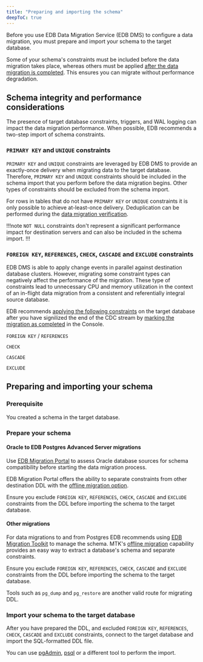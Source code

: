 ```yaml
---
title: "Preparing and importing the schema"
deepToC: true
---
```


Before you use EDB Data Migration Service (EDB DMS) to configure a data migration, you must prepare and import your schema to the target database. 

Some of your schema's constraints must be included before the data migration takes place, whereas others must be applied [after the data migration is completed](apply_constraints). This ensures you can migrate without performance degradation. 

## Schema integrity and performance considerations

The presence of target database constraints, triggers, and WAL logging can impact the data migration performance. When possible, EDB recommends a two-step import of schema constraints.

### `PRIMARY KEY` and `UNIQUE` constraints

`PRIMARY KEY` and `UNIQUE` constraints are leveraged by EDB DMS to provide an exactly-once delivery when migrating data to the target database. Therefore, `PRIMARY KEY` and `UNIQUE` constraints should be included in the schema import that you perform before the data migration begins. Other types of constraints should be excluded from the schema import. 

For rows in tables that do not have `PRIMARY KEY` or `UNIQUE` constraints it is only possible to achieve at-least-once delivery. Deduplication can be performed during the [data migration verification](verify_migration).

!!!note 
   `NOT NULL` constraints don't represent a significant performance impact for destination servers and can also be included in the schema import.
!!!

### `FOREIGN KEY`, `REFERENCES`, `CHECK`, `CASCADE` and `EXCLUDE` constraints

EDB DMS is able to apply change events in parallel against destination database clusters. However, migrating some constraint types can negatively affect the performance of the migration. These type of constraints lead to unnecessary CPU and memory utilization in the context of an in-flight data migration from a consistent and referentially integral source database.

EDB recommends [applying the following constraints](apply_constraints) on the target database after you have signilized the end of the CDC stream by [marking the migration as completed](mark_completed) in the Console.

`FOREIGN KEY` / `REFERENCES`

`CHECK`

`CASCADE`

`EXCLUDE` 

## Preparing and importing your schema

### Prerequisite 

You created a schema in the target database.

### Prepare your schema 

#### Oracle to EDB Postgres Advanced Server migrations

Use [EDB Migration Portal](/migration_portal/latest/03_mp_using_portal/03_mp_quick_start/) to assess Oracle database sources for schema compatibility before starting the data migration process. 

EDB Migration Portal offers the ability to separate constraints from other destination DDL with the [offline migration option](/migration_portal/latest/04_mp_migrating_database/03_mp_schema_migration/#offline-migration).

Ensure you exclude `FOREIGN KEY`, `REFERENCES`, `CHECK`, `CASCADE` and `EXCLUDE` constraints from the DDL before importing the schema to the target database.

#### Other migrations

For data migrations to and from Postgres EDB recommends using [EDB Migration Toolkit](/migration_toolkit/latest/) to manage the schema. MTK's [offline migration](/migration_toolkit/latest/07_invoking_mtk/08_mtk_command_options/#offline-migration-options) capability provides an easy way to extract a database's schema and separate constraints.

Ensure you exclude `FOREIGN KEY`, `REFERENCES`, `CHECK`, `CASCADE` and `EXCLUDE` constraints from the DDL before importing the schema to the target database.

Tools such as `pg_dump` and `pg_restore` are another valid route for migrating DDL.

### Import your schema to the target database

After you have prepared the DDL, and excluded `FOREIGN KEY`, `REFERENCES`, `CHECK`, `CASCADE` and `EXCLUDE` constraints, connect to the target database and import the SQL-formatted DDL file.

You can use [pgAdmin](https://www.pgadmin.org/docs/pgadmin4/latest/index.html), [psql](https://www.postgresql.org/docs/7.0/app-psql.htm) or a different tool to perform the import. 
